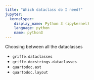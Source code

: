 ```yaml
---
title: "Which dataclass do I need?"
jupyter:
  kernelspec:
    display_name: Python 3 (ipykernel)
    language: python
    name: python3
---
```


Choosing between all the dataclasses

* `griffe.dataclasses`
* `griffe.docstrings.dataclasses`
* `quartodoc.ast`
* `quartodoc.layout`